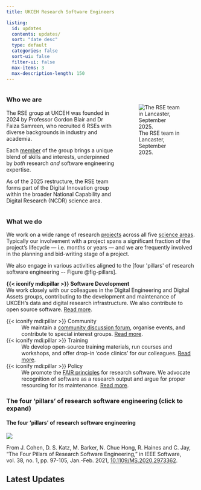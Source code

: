 ```yaml
---
title: UKCEH Research Software Engineers

listing:
  id: updates
  contents: updates/
  sort: "date desc"
  type: default
  categories: false
  sort-ui: false
  filter-ui: false
  max-items: 3
  max-description-length: 150
---
```


:::: {.columns}
::: {.column width="60%"}

### Who we are

The RSE group at UKCEH was founded in 2024 by Professor Gordon Blair and Dr Faiza Samreen, who recruited 6 RSEs with diverse backgrounds in industry and academia.

Each [member](/people.html) of the group brings a unique blend of skills and interests, underpinned by _both_ research _and_ software engineering expertise.

As of the 2025 restructure, the RSE team forms part of the Digital Innovation group within the broader National Capability and Digital Research (NCDR) science area.

:::
::: {.column width="40%"}

<br>

![The RSE team in Lancaster, September 2025.](https://cdn.pixabay.com/photo/2015/10/05/22/37/blank-profile-picture-973460_1280.png)

:::
::::


### What we do

We work on a wide range of research [projects](/projects.qmd) across all five [science areas](https://www.ceh.ac.uk/our-science/science-areas).
Typically our involvement with a project spans a significant fraction of the project's lifecycle --- i.e. months or years --- and we are frequently involved in the planning and bid-writing stage of a project.

We also engage in various activities aligned to the [four 'pillars' of research software engineering -- Figure @fig-pillars].

**{{< iconify mdi:pillar >}} Software Development** \
We work closely with our colleagues in the Digital Engineering and Digital Assets groups, contributing to the development and maintenance of UKCEH's data and digital research infrastructure. We also contribute to open source software. [Read more](/updates.html#category=software).

{{< iconify mdi:pillar >}} Community
: We maintain a [community discussion forum](https://github.com/ukceh-rse/community/discussions), organise events, and contribute to special interest groups. [Read more](/updates.html#category=community).

{{< iconify mdi:pillar >}} Training
: We develop open-source training materials, run courses and workshops, and offer drop-in 'code clinics' for our colleagues. [Read more](/updates.html#category=training).

{{< iconify mdi:pillar >}} Policy
: We promote the [FAIR principles](https://doi.org/10.15497/RDA00068) for research software. We advocate recognition of software as a research output and argue for proper resourcing for its maintenance. [Read more](/updates.html#category=policy).


:::: {.callout-tip appearance="minimal" icon="false" collapse="true"}
### The four 'pillars' of research software engineering (click to expand)

#### The four 'pillars' of research software engineering

::: {#fig-pillars}

![](assets/pillars.gif)

From J. Cohen, D. S. Katz, M. Barker, N. Chue Hong, R. Haines and C. Jay, "The Four Pillars of Research Software Engineering," in IEEE Software, vol. 38, no. 1, pp. 97-105, Jan.-Feb. 2021, [10.1109/MS.2020.2973362](https://doi.org/10.1109/MS.2020.2973362).

:::
::::


## Latest Updates

::: {#updates}
:::


